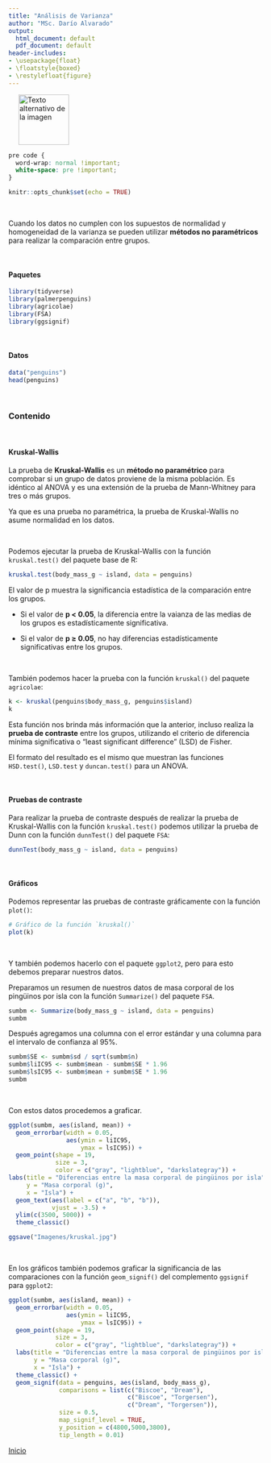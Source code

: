 ```yaml
---
title: "Análisis de Varianza"
author: "MSc. Darío Alvarado"
output:
  html_document: default
  pdf_document: default
header-includes:
- \usepackage{float}
- \floatstyle{boxed}
- \restylefloat{figure}
---
```


<div style="display:flex; align-items:center;">
  <img src="Imagenes/HNBI_LOGO1.jpeg" alt="Texto alternativo de la imagen" style="width:100px; margin-left:20px;">
  </div>

```css
pre code {
  word-wrap: normal !important;
  white-space: pre !important;
}
```

```r
knitr::opts_chunk$set(echo = TRUE)
```

<br>

Cuando los datos no cumplen con los supuestos de normalidad y homogeneidad de la varianza se pueden utilizar **métodos no paramétricos** para realizar la comparación entre grupos.

<br>

#### Paquetes

```r
library(tidyverse)
library(palmerpenguins)
library(agricolae)
library(FSA)
library(ggsignif)
```

<br>

#### Datos

```r
data("penguins")
head(penguins)
```

<br>

### Contenido{.tabset .tabset-pills}

<br>

#### Kruskal-Wallis

La prueba de **Kruskal-Wallis** es un **método no paramétrico** para comprobar si un grupo de datos proviene de la misma población. Es idéntico al ANOVA y es una extensión de la prueba de Mann-Whitney para tres o más grupos.

Ya que es una prueba no paramétrica, la prueba de Kruskal-Wallis no asume normalidad en los datos.

<br>

Podemos ejecutar la prueba de Kruskal-Wallis con la función `kruskal.test()` del paquete base de R:

```r
kruskal.test(body_mass_g ~ island, data = penguins)
```

El valor de p muestra la significancia estadística de la comparación entre los grupos. 

- Si el valor de **p < 0.05**, la diferencia entre la vaianza de las medias de los grupos es estadísticamente significativa. 

- Si el valor de **p ≥ 0.05**, no hay diferencias estadísticamente significativas entre los grupos.

<br>

También podemos hacer la prueba con la función `kruskal()` del paquete `agricolae`:

```r
k <- kruskal(penguins$body_mass_g, penguins$island)
k
```

Esta función nos brinda más información que la anterior, incluso realiza la **prueba de contraste** entre los grupos, utilizando el criterio de diferencia mínima significativa o "least significant difference" (LSD) de Fisher. 

El formato del resultado es el mismo que muestran las funciones `HSD.test()`, `LSD.test` y `duncan.test()` para un ANOVA.

<br>

#### Pruebas de contraste

Para realizar la prueba de contraste después de realizar la prueba de Kruskal-Wallis con la función `kruskal.test()` podemos utilizar la prueba de Dunn con la función `dunnTest()` del paquete `FSA`:

```r
dunnTest(body_mass_g ~ island, data = penguins)
```

<br>

#### Gráficos

Podemos representar las pruebas de contraste gráficamente con la función `plot()`:

```r
# Gráfico de la función `kruskal()`
plot(k)
```

<br>

Y también podemos hacerlo con el paquete `ggplot2`, pero para esto debemos preparar nuestros datos.

Preparamos un resumen de nuestros datos de masa corporal de los pingüinos por isla con la función `Summarize()` del paquete `FSA`.

```r
sumbm <- Summarize(body_mass_g ~ island, data = penguins)
sumbm
```

Después agregamos una columna con el error estándar  y una columna para el intervalo de confianza al 95%.

```r
sumbm$SE <- sumbm$sd / sqrt(sumbm$n)
sumbm$liIC95 <- sumbm$mean - sumbm$SE * 1.96
sumbm$lsIC95 <- sumbm$mean + sumbm$SE * 1.96
sumbm
```

<br>

Con estos datos procedemos a graficar.

```r
ggplot(sumbm, aes(island, mean)) +
  geom_errorbar(width = 0.05, 
                aes(ymin = liIC95, 
                    ymax = lsIC95)) +
  geom_point(shape = 19, 
             size = 3, 
             color = c("gray", "lightblue", "darkslategray")) +
labs(title = "Diferencias entre la masa corporal de pingüinos por isla",
     y = "Masa corporal (g)",
     x = "Isla") +
  geom_text(aes(label = c("a", "b", "b")), 
            vjust = -3.5) +
  ylim(c(3500, 5000)) +
  theme_classic()
```

```r
ggsave("Imagenes/kruskal.jpg")
```

<br>

En los gráficos también podemos graficar la significancia de las comparaciones con la función `geom_signif()` del complemento `ggsignif` para `ggplot2`:

```r
ggplot(sumbm, aes(island, mean)) +
  geom_errorbar(width = 0.05, 
                aes(ymin = liIC95, 
                    ymax = lsIC95)) +
  geom_point(shape = 19, 
             size = 3, 
             color = c("gray", "lightblue", "darkslategray")) +
  labs(title = "Diferencias entre la masa corporal de pingüinos por isla",
       y = "Masa corporal (g)",
       x = "Isla") +
  theme_classic() +
  geom_signif(data = penguins, aes(island, body_mass_g),
              comparisons = list(c("Biscoe", "Dream"),
                                 c("Biscoe", "Torgersen"),
                                 c("Dream", "Torgersen")),
              size = 0.5,
              map_signif_level = TRUE,
              y_position = c(4800,5000,3800),
              tip_length = 0.01)
```

[Inicio](index.html)